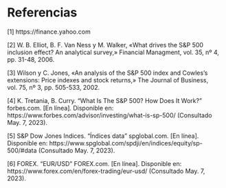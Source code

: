 # Referencias

[1] https://finance.yahoo.com

[2] W. B. Elliot, B. F. Van Ness y M. Walker, «What drives the S&P 500 inclusion effect? An analytical survey,» Financial Managment, vol. 35, nº 4, pp. 31-48, 2006.

[3] Wilson y C. Jones, «An analysis of the S&P 500 index and Cowles’s extensions: Price indexes and stock returns,» The Journal of Business, vol. 75, nº 3, pp. 505-533, 2002.

[4] K. Tretania, B. Curry. “What Is The S&P 500? How Does It Work?” forbes.com. [En línea]. Disponible en: https://www.forbes.com/advisor/investing/what-is-sp-500/ (Consultado May. 7, 2023).

[5] S&P Dow Jones Indices. “Índices data” spglobal.com. [En línea]. Disponible en: https://www.spglobal.com/spdji/en/indices/equity/sp-500/#data (Consultado May. 7, 2023).

[6] FOREX. “EUR/USD” FOREX.com. [En línea]. Disponible en: https://www.forex.com/en/forex-trading/eur-usd/ (Consultado May. 7, 2023).
